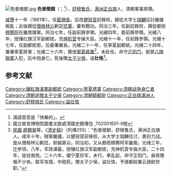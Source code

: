 [[File:色普徵额.jpg|thumb]]
'''色普徵額'''（{{lang-mnc|ᠰᡝᠪᠵᡝᠩᡤᡝ|z=Sebjengge}}；<ref>滿語意思是「快樂的」。</ref>{{bd|19世纪|？|1900年|catIdx=}}），[[舒穆鲁氏|舒穆鲁氏]]，[[满洲正白旗|满洲正白旗]]人，清朝軍事將領。

[[咸丰_(年号)|咸豐]]十一年（1861年），任[[藍翎長|藍翎長]]，后改[[健锐营|健锐营]]前鋒校，跟從大学士[[瑞麟|瑞麟]]征討畿疆叛亂；此後跟從[[僧格林沁|僧格林沁]]剿定[[捻軍|捻軍]]，屢有戰功。同治三年，任副前鋒校，跟從都统[[穆腾阿|穆腾阿]]在畿南備軍。同治七年，任副前鋒參領。光緒四年，委前鋒參領。光緒八年，授镶红旗汉军副都统，充[[神机营|神机营]]专操大臣。光緒十一年，任前鋒參領。光緒十七年，任副都統銜，后委署翼長。光緒二十一年，任寧夏副都統。光緒二十四年，兼署寧夏將軍；光緒二十六年，實授[[寧夏將軍|寧夏將軍]]<ref>國立故宮博物院圖書文獻處清國史館傳包 ,702001601-9號</ref>，未赴任，命守[[正阳门|正阳门]]，抵禦[[八國聯軍|八國聯軍]]入犯，后中炮身亡。死後贈[[太子少保|太子少保]]，谥'''壮恪'''<ref>[[中華民國|民國]]·[[趙爾巽|趙爾巽]]等，《[[清史稿|清史稿]]》（列傳255）：“色普徵额，舒穆鲁氏，满洲正白旗人。咸丰十年，贼窜畿疆，以健锐营前锋校，从大学士瑞麟往讨，裹创力战。旋从僧格林沁剿捻，斩馘甚众。同治初，又从都统穆腾阿军畿南。光绪三年，迁参领。八年，军政课最，授镶红旗汉军副都统，充神机营专操大臣。二十四年，徙驻南苑。二十六年，擢宁夏将军，未行，拳乱起，命守正阳门，昼夜徼循不少休。联军攻城，中砲死。赠太子少保，谥壮恪，予骑都尉兼云骑尉世职。”</ref>。

==参考文献==
{{reflist}}
{{清朝官员小作品}}

[[Category:鑲紅旗漢軍副都統|Category:鑲紅旗漢軍副都統]]
[[Category:寧夏將軍|Category:寧夏將軍]]
[[Category:清朝战争身亡者|Category:清朝战争身亡者]]
[[Category:清朝追赠太子少保|Category:清朝追赠太子少保]]
[[Category:清朝騎都尉|Category:清朝騎都尉]]
[[Category:正白旗滿洲人|Category:正白旗滿洲人]]
[[Category:舒穆禄氏|Category:舒穆禄氏]]
[[Category:谥壮恪|Category:谥壮恪]]